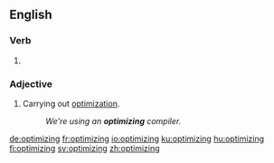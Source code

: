 ==English==

===Verb===
{{head|en|present participle}}

# {{present participle of|optimize|lang=en|nocat=1}}

===Adjective===
{{en-adj|-}}

# Carrying out [[optimization]].
#: ''We're using an '''optimizing''' compiler.''

[[de:optimizing]]
[[fr:optimizing]]
[[io:optimizing]]
[[ku:optimizing]]
[[hu:optimizing]]
[[fi:optimizing]]
[[sv:optimizing]]
[[zh:optimizing]]